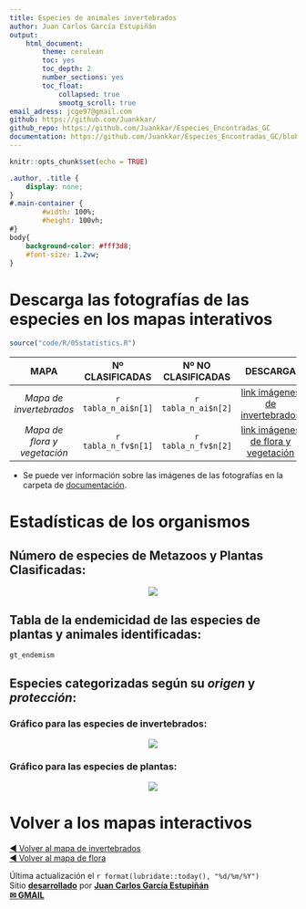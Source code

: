 ```yaml
---
title: Especies de animales invertebrados
author: Juan Carlos García Estupiñán
output: 
    html_document:
        theme: cerulean
        toc: yes
        toc_depth: 2
        number_sections: yes
        toc_float: 
            collapsed: true
            smootg_scroll: true
email_adress: jcge97@gmail.com
github: https://github.com/Juankkar/ 
github_repo: https://github.com/Juankkar/Especies_Encontradas_GC
documentation: https://github.com/Juankkar/Especies_Encontradas_GC/blob/main/documents/info.md 
---
```


```r
knitr::opts_chunk$set(echo = TRUE)
```

```css
.author, .title {
    display: none;
}
#.main-container {
        #width: 100%;
        #height: 100vh;
#}
body{
    background-color: #fff3d8;
    #font-size: 1.2vw;
}
```
# <strong>Descarga las fotografías de las especies en los mapas interativos</strong> 

```r
source("code/R/05statistics.R")
```

[link ai]: https://www.dropbox.com/scl/fo/j8wy15nzlrpn98dkpsu6e/h?rlkey=27la6qjalew06kc9wy3cgundv&dl=1

[link fv]: https://www.dropbox.com/scl/fo/z9ad8tcbh02d2zy7g7xf0/h?rlkey=yvu3gii63sfvpicsgplvbty88&dl=1

<center>

  |         **MAPA**             | **Nº CLASIFICADAS** | **Nº NO CLASIFICADAS** | **DESCARGA**      | 
  | :--------------------------: | :-----------------: | :--------------------: | :---------------: |
  | *Mapa de invertebrados*      | `r tabla_n_ai$n[1]`  | `r tabla_n_ai$n[2]`   |   [link imágenes de invertebrados](https://www.dropbox.com/scl/fo/z9ad8tcbh02d2zy7g7xf0/h?rlkey=yvu3gii63sfvpicsgplvbty88&dl=1) | 
  | *Mapa de flora y vegetación* | `r tabla_n_fv$n[1]`  | `r tabla_n_fv$n[2]`   |   [link imágenes de flora y vegetación](https://www.dropbox.com/scl/fo/z9ad8tcbh02d2zy7g7xf0/h?rlkey=yvu3gii63sfvpicsgplvbty88&dl=1) |

</center>

* Se puede ver información sobre las imágenes de las fotografías en la carpeta de [documentación](`r rmarkdown::metadata$documentation`).

# **Estadísticas de los organismos**

## Número de especies de Metazoos y Plantas Clasificadas:    

<center>

![](figures/n_plantae_metazoa.png)

</center>

## Tabla de la endemicidad de las especies de plantas y animales identificadas:

```r
gt_endemism
```

## Especies categorizadas según su *origen* y *protección*:

### Gráfico para las especies de invertebrados:

<center>

![](figures/n_category_invertebrates.png)

</center>

### Gráfico para las especies de plantas:

<center>

![](figures/n_category_plantae.png)

</center>

# **Volver a los mapas interactivos**

<a href="./invertebrates">&#9664; Volver al mapa de invertebrados</a>  
<a href="./flora">&#9664; Volver al mapa de flora</a>  

Última actualización el `r format(lubridate::today(), "%d/%m/%Y")`  
Sitio [**desarrollado**](`r rmarkdown::metadata$github_repo`) por [<i class="fab fa-github"></i> **Juan Carlos García Estupiñán**](`r rmarkdown::metadata$github`)  
[**&#x2709; GMAIL**](mailto:`r rmarkdown::metadata$email_adress`)
